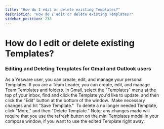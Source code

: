 ```yaml
---
title: "How do I edit or delete existing Templates?"
description: "How do I edit or delete existing Templates?"
sidebar_position: 238
---
```


# How do I edit or delete existing Templates?

### Editing and Deleting Templates for Gmail and Outlook users
As a Yesware user, you can create, edit, and manage your personal Templates. If you are a Team Leader, you can create, edit, and manage Team Templates and folders.
In Gmail, select the "Templates" menu at the top of your inbox, find and click the Template you'd like to update, and then click the "Edit" button at the bottom of the window.  Make necessary changes and hit "Save Template."  To delete a no longer needed Template, click "More," and then "Delete Template."
Note: any changes made will require that you use the refresh button on the mini Templates modal in your compose window, if you want to use the edited Template right away.
